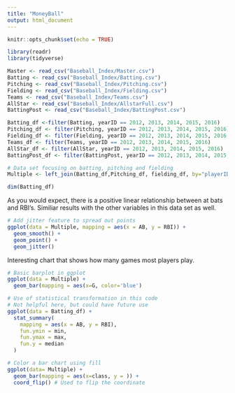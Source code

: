```yaml
---
title: "MoneyBall"
output: html_document
---
```


```r
knitr::opts_chunk$set(echo = TRUE)
```

```r
library(readr)
library(tidyverse)
```


```r
Master <- read_csv("Baseball_Index/Master.csv")
Batting <- read_csv("Baseball_Index/Batting.csv")
Pitching <- read_csv("Baseball_Index/Pitching.csv")
Fielding <- read_csv("Baseball_Index/Fielding.csv")
Teams <- read_csv("Baseball_Index/Teams.csv")
AllStar <- read_csv("Baseball_Index/AllstarFull.csv")
BattingPost <- read_csv("Baseball_Index/BattingPost.csv")
```


```r
Batting_df <-filter(Batting, yearID == 2012, 2013, 2014, 2015, 2016)
Pitching_df <- filter(Pitching, yearID == 2012, 2013, 2014, 2015, 2016)
Fielding_df <- filter(Fielding, yearID == 2012, 2013, 2014, 2015, 2016 )
Teams_df <- filter(Teams, yearID == 2012, 2013, 2014, 2015, 2016)
AllStar_df <- filter(AllStar, yearID == 2012, 2013, 2014, 2015, 2016)
BattingPost_df <- filter(BattingPost, yearID == 2012, 2013, 2014, 2015, 2016)
```


```r
# Data set focusing on batting, pitching and fielding
Multiple <- left_join(Batting_df,Pitching_df, fielding_df, by="playerID")
```


```r
dim(Batting_df)

```



As you would expect, there is a positive linear relationship between at bats and RBI's. Similiar results with the other variables in this data set as well. 
```r
# Add jitter feature to spread out points
ggplot(data = Multiple, mapping = aes(x = AB, y = RBI)) +
  geom_smooth() +
  geom_point() +
  geom_jitter() 
```

Interesting chart that shows how many games most players play.
```r
# Basic barplot in ggplot
ggplot(data = Multiple) +
  geom_bar(mapping = aes(x=G, color='blue')
```



```r
# Use of statistical transformation in this code
# Not helpful here, but could have future use
ggplot(data = Batting_df) +
  stat_summary(
    mapping = aes(x = AB, y = RBI),
    fun.ymin = min,
    fun.ymax = max,
    fun.y = median
  )
```

```r
# Color a bar chart using fill
ggplot(data= Multiple) +
  geom_bar(mapping = aes(x=class, y = )) +
  coord_flip() # Used to flip the coordinate
  
```














